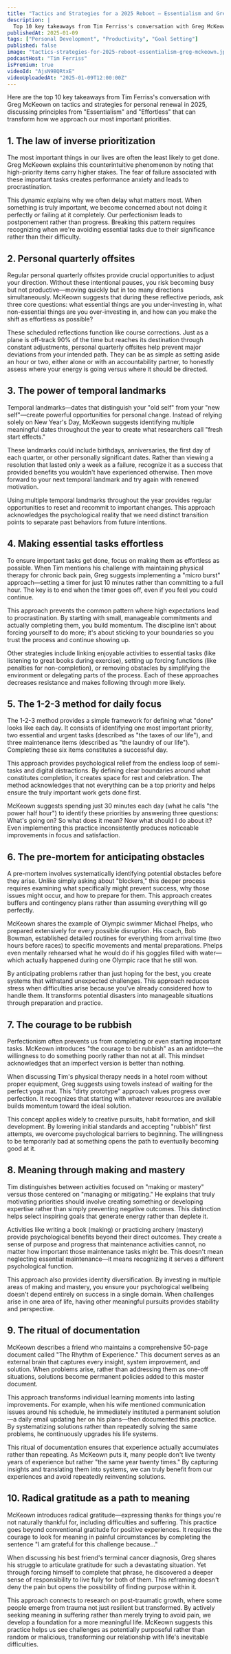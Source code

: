 ```yaml
---
title: "Tactics and Strategies for a 2025 Reboot — Essentialism and Greg McKeown"
description: |
  Top 10 key takeaways from Tim Ferriss's conversation with Greg McKeown on tactics and strategies for personal renewal in 2025, discussing principles from "Essentialism" and "Effortless" that can transform how we approach our most important priorities.
publishedAt: 2025-01-09
tags: ["Personal Development", "Productivity", "Goal Setting"]
published: false
image: "tactics-strategies-for-2025-reboot-essentialism-greg-mckeown.jpg"
podcastHost: "Tim Ferriss"
isPremium: true
videoId: "AjsN9BQRtxE"
videoUploadedAt: "2025-01-09T12:00:00Z"
---
```



<PodcastSummaryPageLayout frontmatter={frontmatter}>

Here are the top 10 key takeaways from Tim Ferriss's conversation with Greg McKeown on tactics and strategies for personal renewal in 2025, discussing principles from "Essentialism" and "Effortless" that can transform how we approach our most important priorities.

## 1. The law of inverse prioritization

The most important things in our lives are often the least likely to get done. Greg McKeown explains this counterintuitive phenomenon by noting that high-priority items carry higher stakes. The fear of failure associated with these important tasks creates performance anxiety and leads to procrastination.

This dynamic explains why we often delay what matters most. When something is truly important, we become concerned about not doing it perfectly or failing at it completely. Our perfectionism leads to postponement rather than progress. Breaking this pattern requires recognizing when we're avoiding essential tasks due to their significance rather than their difficulty.

## 2. Personal quarterly offsites

Regular personal quarterly offsites provide crucial opportunities to adjust your direction. Without these intentional pauses, you risk becoming busy but not productive—moving quickly but in too many directions simultaneously. McKeown suggests that during these reflective periods, ask three core questions: what essential things are you under-investing in, what non-essential things are you over-investing in, and how can you make the shift as effortless as possible?

These scheduled reflections function like course corrections. Just as a plane is off-track 90% of the time but reaches its destination through constant adjustments, personal quarterly offsites help prevent major deviations from your intended path. They can be as simple as setting aside an hour or two, either alone or with an accountability partner, to honestly assess where your energy is going versus where it should be directed.

## 3. The power of temporal landmarks

Temporal landmarks—dates that distinguish your "old self" from your "new self"—create powerful opportunities for personal change. Instead of relying solely on New Year's Day, McKeown suggests identifying multiple meaningful dates throughout the year to create what researchers call "fresh start effects."

These landmarks could include birthdays, anniversaries, the first day of each quarter, or other personally significant dates. Rather than viewing a resolution that lasted only a week as a failure, recognize it as a success that provided benefits you wouldn't have experienced otherwise. Then move forward to your next temporal landmark and try again with renewed motivation.

Using multiple temporal landmarks throughout the year provides regular opportunities to reset and recommit to important changes. This approach acknowledges the psychological reality that we need distinct transition points to separate past behaviors from future intentions.

## 4. Making essential tasks effortless

To ensure important tasks get done, focus on making them as effortless as possible. When Tim mentions his challenge with maintaining physical therapy for chronic back pain, Greg suggests implementing a "micro burst" approach—setting a timer for just 10 minutes rather than committing to a full hour. The key is to end when the timer goes off, even if you feel you could continue.

This approach prevents the common pattern where high expectations lead to procrastination. By starting with small, manageable commitments and actually completing them, you build momentum. The discipline isn't about forcing yourself to do more; it's about sticking to your boundaries so you trust the process and continue showing up.

Other strategies include linking enjoyable activities to essential tasks (like listening to great books during exercise), setting up forcing functions (like penalties for non-completion), or removing obstacles by simplifying the environment or delegating parts of the process. Each of these approaches decreases resistance and makes following through more likely.

## 5. The 1-2-3 method for daily focus

The 1-2-3 method provides a simple framework for defining what "done" looks like each day. It consists of identifying one most important priority, two essential and urgent tasks (described as "the taxes of our life"), and three maintenance items (described as "the laundry of our life"). Completing these six items constitutes a successful day.

This approach provides psychological relief from the endless loop of semi-tasks and digital distractions. By defining clear boundaries around what constitutes completion, it creates space for rest and celebration. The method acknowledges that not everything can be a top priority and helps ensure the truly important work gets done first.

McKeown suggests spending just 30 minutes each day (what he calls "the power half hour") to identify these priorities by answering three questions: What's going on? So what does it mean? Now what should I do about it? Even implementing this practice inconsistently produces noticeable improvements in focus and satisfaction.

## 6. The pre-mortem for anticipating obstacles

A pre-mortem involves systematically identifying potential obstacles before they arise. Unlike simply asking about "blockers," this deeper process requires examining what specifically might prevent success, why those issues might occur, and how to prepare for them. This approach creates buffers and contingency plans rather than assuming everything will go perfectly.

McKeown shares the example of Olympic swimmer Michael Phelps, who prepared extensively for every possible disruption. His coach, Bob Bowman, established detailed routines for everything from arrival time (two hours before races) to specific movements and mental preparations. Phelps even mentally rehearsed what he would do if his goggles filled with water—which actually happened during one Olympic race that he still won.

By anticipating problems rather than just hoping for the best, you create systems that withstand unexpected challenges. This approach reduces stress when difficulties arise because you've already considered how to handle them. It transforms potential disasters into manageable situations through preparation and practice.

## 7. The courage to be rubbish

Perfectionism often prevents us from completing or even starting important tasks. McKeown introduces "the courage to be rubbish" as an antidote—the willingness to do something poorly rather than not at all. This mindset acknowledges that an imperfect version is better than nothing.

When discussing Tim's physical therapy needs in a hotel room without proper equipment, Greg suggests using towels instead of waiting for the perfect yoga mat. This "dirty prototype" approach values progress over perfection. It recognizes that starting with whatever resources are available builds momentum toward the ideal solution.

This concept applies widely to creative pursuits, habit formation, and skill development. By lowering initial standards and accepting "rubbish" first attempts, we overcome psychological barriers to beginning. The willingness to be temporarily bad at something opens the path to eventually becoming good at it.

## 8. Meaning through making and mastery

Tim distinguishes between activities focused on "making or mastery" versus those centered on "managing or mitigating." He explains that truly motivating priorities should involve creating something or developing expertise rather than simply preventing negative outcomes. This distinction helps select inspiring goals that generate energy rather than deplete it.

Activities like writing a book (making) or practicing archery (mastery) provide psychological benefits beyond their direct outcomes. They create a sense of purpose and progress that maintenance activities cannot, no matter how important those maintenance tasks might be. This doesn't mean neglecting essential maintenance—it means recognizing it serves a different psychological function.

This approach also provides identity diversification. By investing in multiple areas of making and mastery, you ensure your psychological wellbeing doesn't depend entirely on success in a single domain. When challenges arise in one area of life, having other meaningful pursuits provides stability and perspective.

## 9. The ritual of documentation

McKeown describes a friend who maintains a comprehensive 50-page document called "The Rhythm of Experience." This document serves as an external brain that captures every insight, system improvement, and solution. When problems arise, rather than addressing them as one-off situations, solutions become permanent policies added to this master document.

This approach transforms individual learning moments into lasting improvements. For example, when his wife mentioned communication issues around his schedule, he immediately instituted a permanent solution—a daily email updating her on his plans—then documented this practice. By systematizing solutions rather than repeatedly solving the same problems, he continuously upgrades his life systems.

This ritual of documentation ensures that experience actually accumulates rather than repeating. As McKeown puts it, many people don't live twenty years of experience but rather "the same year twenty times." By capturing insights and translating them into systems, we can truly benefit from our experiences and avoid repeatedly reinventing solutions.

## 10. Radical gratitude as a path to meaning

McKeown introduces radical gratitude—expressing thanks for things you're not naturally thankful for, including difficulties and suffering. This practice goes beyond conventional gratitude for positive experiences. It requires the courage to look for meaning in painful circumstances by completing the sentence "I am grateful for this challenge because..."

When discussing his best friend's terminal cancer diagnosis, Greg shares his struggle to articulate gratitude for such a devastating situation. Yet through forcing himself to complete that phrase, he discovered a deeper sense of responsibility to live fully for both of them. This reframing doesn't deny the pain but opens the possibility of finding purpose within it.

This approach connects to research on post-traumatic growth, where some people emerge from trauma not just resilient but transformed. By actively seeking meaning in suffering rather than merely trying to avoid pain, we develop a foundation for a more meaningful life. McKeown suggests this practice helps us see challenges as potentially purposeful rather than random or malicious, transforming our relationship with life's inevitable difficulties.

</PodcastSummaryPageLayout>
